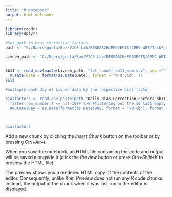 ---
title: "R Notebook"
output: html_notebook
---

```{r}
library(readr)
library(dplyr)

#Set path to bias correction factors
path <- "C:/Users/gusta/Box/VICE Lab/RESEARCH/PROJECTS/CERC-WET/Task7_San_Joaquin_Model/pywr_models/bias correction/TUOR/SubCatchment_RO_BC/"

Livneh_path <- "C:/Users/gusta/Box/VICE Lab/RESEARCH/PROJECTS/CERC-WET/Task7_San_Joaquin_Model/pywr_models/data/Tuolumne River/hydrology/historical/Livneh/runoff/"


Sb11 <- read_csv(paste(Livneh_path, "tot_runoff_sb11_mcm.csv", sep ="")) %>%
  mutate(date = format(as.Date(Date), format = "%-d",%b", ))
Sb11

#multiply each day of Livneh data by the respective bias factor

biasfactors <- read_csv(paste(path,"Daily_Bias_Correction_Factors_sb11.csv", sep=""))[-c(1:10),-c(2)] %>% #removing non averaged factors and empty rows
  filter(row_number() <= n()-10)# %>% #filtering out the 10 last empty rows
  #mutate(Day = as.Date(format(as.Date(Day, format = "%d-%b"), format = "%d-%b")), format = "%d-%b")



biasfactors
```

Add a new chunk by clicking the *Insert Chunk* button on the toolbar or by pressing *Ctrl+Alt+I*.

When you save the notebook, an HTML file containing the code and output will be saved alongside it (click the *Preview* button or press *Ctrl+Shift+K* to preview the HTML file).

The preview shows you a rendered HTML copy of the contents of the editor. Consequently, unlike *Knit*, *Preview* does not run any R code chunks. Instead, the output of the chunk when it was last run in the editor is displayed.

